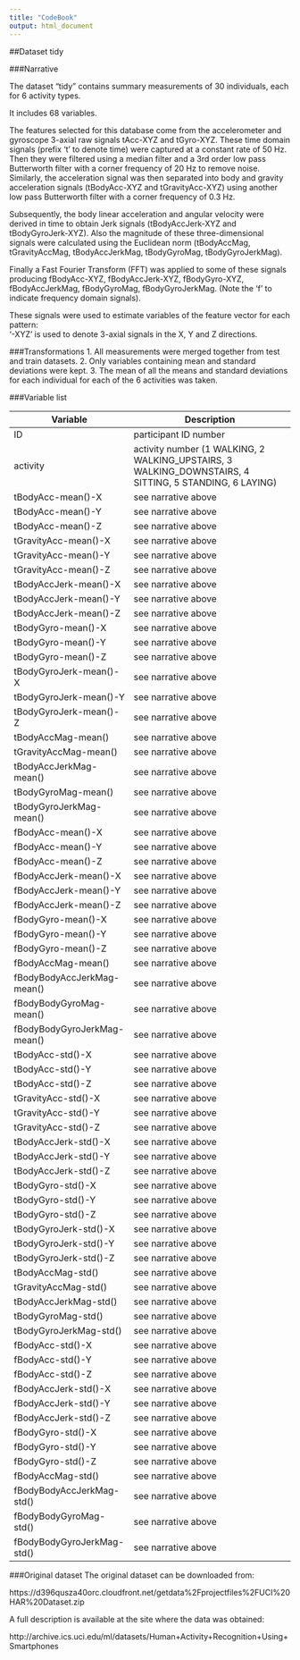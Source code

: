 ```yaml
---
title: "CodeBook"
output: html_document
---
```

##Dataset tidy

###Narrative

The dataset "tidy" contains summary measurements of 30 individuals, each for 6 activity types.

It includes 68 variables.

The features selected for this database come from the accelerometer and gyroscope 3-axial raw signals tAcc-XYZ and tGyro-XYZ. These time domain signals (prefix 't' to denote time) were captured at a constant rate of 50 Hz. Then they were filtered using a median filter and a 3rd order low pass Butterworth filter with a corner frequency of 20 Hz to remove noise. Similarly, the acceleration signal was then separated into body and gravity acceleration signals (tBodyAcc-XYZ and tGravityAcc-XYZ) using another low pass Butterworth filter with a corner frequency of 0.3 Hz. 

Subsequently, the body linear acceleration and angular velocity were derived in time to obtain Jerk signals (tBodyAccJerk-XYZ and tBodyGyroJerk-XYZ). Also the magnitude of these three-dimensional signals were calculated using the Euclidean norm (tBodyAccMag, tGravityAccMag, tBodyAccJerkMag, tBodyGyroMag, tBodyGyroJerkMag). 

Finally a Fast Fourier Transform (FFT) was applied to some of these signals producing fBodyAcc-XYZ, fBodyAccJerk-XYZ, fBodyGyro-XYZ, fBodyAccJerkMag, fBodyGyroMag, fBodyGyroJerkMag. (Note the 'f' to indicate frequency domain signals). 

These signals were used to estimate variables of the feature vector for each pattern:  
'-XYZ' is used to denote 3-axial signals in the X, Y and Z directions.

###Transformations
1. All measurements were merged together from test and train datasets.
2. Only variables containing mean and standard deviations were kept.
3. The mean of all the means and standard deviations for each individual for each of the 6 activities was taken.

###Variable list

Variable | Description
---------|------------
ID| participant ID number|
activity| activity number (1 WALKING, 2 WALKING_UPSTAIRS, 3 WALKING_DOWNSTAIRS, 4 SITTING, 5 STANDING, 6 LAYING)|
tBodyAcc-mean()-X|see narrative above|
tBodyAcc-mean()-Y|see narrative above|
tBodyAcc-mean()-Z|see narrative above|
tGravityAcc-mean()-X|see narrative above|
tGravityAcc-mean()-Y|see narrative above|
tGravityAcc-mean()-Z|see narrative above|
tBodyAccJerk-mean()-X|see narrative above|
tBodyAccJerk-mean()-Y|see narrative above|
tBodyAccJerk-mean()-Z|see narrative above|
tBodyGyro-mean()-X|see narrative above|
tBodyGyro-mean()-Y|see narrative above|
tBodyGyro-mean()-Z|see narrative above|
tBodyGyroJerk-mean()-X|see narrative above|
tBodyGyroJerk-mean()-Y|see narrative above|
tBodyGyroJerk-mean()-Z|see narrative above|
tBodyAccMag-mean()|see narrative above|
tGravityAccMag-mean()|see narrative above|
tBodyAccJerkMag-mean()|see narrative above|
tBodyGyroMag-mean()|see narrative above|
tBodyGyroJerkMag-mean()|see narrative above|
fBodyAcc-mean()-X|see narrative above|
fBodyAcc-mean()-Y|see narrative above|
fBodyAcc-mean()-Z|see narrative above|
fBodyAccJerk-mean()-X|see narrative above|
fBodyAccJerk-mean()-Y|see narrative above|
fBodyAccJerk-mean()-Z|see narrative above|
fBodyGyro-mean()-X|see narrative above|
fBodyGyro-mean()-Y|see narrative above|
fBodyGyro-mean()-Z|see narrative above|
fBodyAccMag-mean()|see narrative above|
fBodyBodyAccJerkMag-mean()|see narrative above|
fBodyBodyGyroMag-mean()|see narrative above|
fBodyBodyGyroJerkMag-mean()|see narrative above|
tBodyAcc-std()-X|see narrative above|
tBodyAcc-std()-Y|see narrative above|
tBodyAcc-std()-Z|see narrative above|
tGravityAcc-std()-X|see narrative above|
tGravityAcc-std()-Y|see narrative above|
tGravityAcc-std()-Z|see narrative above|
tBodyAccJerk-std()-X|see narrative above|
tBodyAccJerk-std()-Y|see narrative above|
tBodyAccJerk-std()-Z|see narrative above|
tBodyGyro-std()-X|see narrative above|
tBodyGyro-std()-Y|see narrative above|
tBodyGyro-std()-Z|see narrative above|
tBodyGyroJerk-std()-X|see narrative above|
tBodyGyroJerk-std()-Y|see narrative above|
tBodyGyroJerk-std()-Z|see narrative above|
tBodyAccMag-std()|see narrative above|
tGravityAccMag-std()|see narrative above|
tBodyAccJerkMag-std()|see narrative above|
tBodyGyroMag-std()|see narrative above|
tBodyGyroJerkMag-std()|see narrative above|
fBodyAcc-std()-X|see narrative above|
fBodyAcc-std()-Y|see narrative above|
fBodyAcc-std()-Z|see narrative above|
fBodyAccJerk-std()-X|see narrative above|
fBodyAccJerk-std()-Y|see narrative above|
fBodyAccJerk-std()-Z|see narrative above|
fBodyGyro-std()-X|see narrative above|
fBodyGyro-std()-Y|see narrative above|
fBodyGyro-std()-Z|see narrative above|
fBodyAccMag-std()|see narrative above|
fBodyBodyAccJerkMag-std()|see narrative above|
fBodyBodyGyroMag-std()|see narrative above|
fBodyBodyGyroJerkMag-std()|see narrative above|

###Original dataset
The original dataset can be downloaded from:

https://d396qusza40orc.cloudfront.net/getdata%2Fprojectfiles%2FUCI%20HAR%20Dataset.zip 

A full description is available at the site where the data was obtained:

http://archive.ics.uci.edu/ml/datasets/Human+Activity+Recognition+Using+Smartphones

